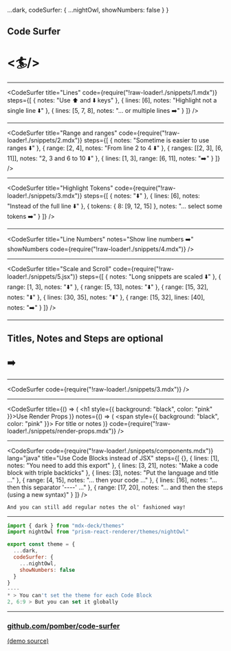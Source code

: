 
  ...dark,
  codeSurfer: {
    ...nightOwl,
    showNumbers: false
  }
}

## Code Surfer

# <🏄/>

---

<CodeSurfer
  title="Lines"
  code={require("!raw-loader!./snippets/1.mdx")}
  steps={[
    { notes: "Use ⬆️ and ⬇️ keys" },
    { lines: [6], notes: "Highlight not a single line ⬇️" },
    { lines: [5, 7, 8], notes: "... or multiple lines ➡️" }
  ]}
/>

---

<CodeSurfer
  title="Range and ranges"
  code={require("!raw-loader!./snippets/2.mdx")}
  steps={[
    { notes: "Sometime is easier to use ranges ⬇️" },
    { range: [2, 4], notes: "From line 2 to 4 ⬇️" },
    { ranges: [[2, 3], [6, 11]], notes: "2, 3 and 6 to 10 ⬇️" },
    { lines: [1, 3], range: [6, 11], notes: "➡️" }
  ]}
/>

---

<CodeSurfer
  title="Highlight Tokens"
  code={require("!raw-loader!./snippets/3.mdx")}
  steps={[
    { notes: "⬇️" },
    { lines: [6], notes: "Instead of the full line ⬇️" },
    { tokens: { 8: [9, 12, 15] }, notes: "... select some tokens ➡️" }
  ]}
/>

---

<CodeSurfer
  title="Line Numbers"
  notes="Show line numbers ➡️"
  showNumbers
  code={require("!raw-loader!./snippets/4.mdx")}
/>

---

<CodeSurfer
  title="Scale and Scroll"
  code={require("!raw-loader!./snippets/5.jsx")}
  steps={[
    { notes: "Long snippets are scaled ⬇️" },
    { range: [1, 3], notes: "⬇️" },
    { range: [5, 13], notes: "⬇️" },
    { range: [15, 32], notes: "⬇️" },
    { lines: [30, 35], notes: "⬇️" },
    { range: [15, 32], lines: [40], notes: "➡️" }
  ]}
/>

---

## Titles, Notes and Steps are optional

## ➡️

---

<CodeSurfer code={require("!raw-loader!./snippets/3.mdx")} />

---

<CodeSurfer
  title={() => (
    <h1 style={{ background: "black", color: "pink" }}>Use Render Props</h1>
  )}
  notes={() => (
    <span style={{ background: "black", color: "pink" }}>
      For title or notes
    </span>
  )}
  code={require("!raw-loader!./snippets/render-props.mdx")}
/>

---

<CodeSurfer
  code={require("!raw-loader!./snippets/components.mdx")}
  lang="java"
  title="Use Code Blocks instead of JSX"
  steps={[
    {},
    { lines: [1], notes: "You need to add this export" },
    { lines: [3, 21], notes: "Make a code block with triple backticks" },
    { lines: [3], notes: "Put the language and title ..." },
    { range: [4, 15], notes: "... then your code ..." },
    { lines: [16], notes: "... then this separator '----' ..." },
    { range: [17, 20], notes: "... and then the steps (using a new syntax)" }
  ]}
/>

```notes
And you can still add regular notes the ol' fashioned way!
```

---

```jsx Global Theming
import { dark } from "mdx-deck/themes"
import nightOwl from "prism-react-renderer/themes/nightOwl"

export const theme = {
  ...dark,
  codeSurfer: {
    ...nightOwl,
    showNumbers: false
  }
}
----
* > You can't set the theme for each Code Block
2, 6:9 > But you can set it globally
```


---

### [github.com/pomber/code-surfer](https://github.com/pomber/code-surfer)

[(demo source)](https://github.com/pomber/code-surfer/blob/master/fixtures/sample/sample.mdx)
